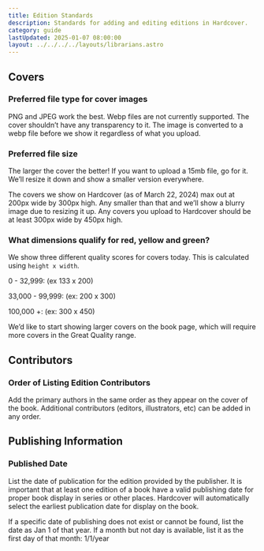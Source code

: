 ```yaml
---
title: Edition Standards
description: Standards for adding and editing editions in Hardcover.
category: guide
lastUpdated: 2025-01-07 08:00:00
layout: ../../../../layouts/librarians.astro
---
```



## Covers
### Preferred file type for cover images
PNG and JPEG work the best. Webp files are not currently supported. The cover shouldn’t have any transparency to it. The image is converted to a webp file before we show it regardless of what you upload.

### Preferred file size
The larger the cover the better! If you want to upload a 15mb file, go for it. We’ll resize it down and show a smaller version everywhere.

The covers we show on Hardcover (as of March 22, 2024) max out at 200px wide by 300px high. Any smaller than that and we’ll show a blurry image due to resizing it up. Any covers you upload to Hardcover should be at least 300px wide by 450px high.

### What dimensions qualify for red, yellow and green?
We show three different quality scores for covers today. This is calculated using `height x width`.

0 - 32,999: <Badge text="Bad Quality" variant="danger" /> (ex 133 x 200)

33,000 - 99,999: <Badge text="Ok Quality" variant="caution" /> (ex: 200 x 300)

100,000 +: <Badge text="Good Quality" variant="success" /> (ex: 300 x 450)

We’d like to start showing larger covers on the book page, which will require more covers in the Great Quality range.

## Contributors
### Order of Listing Edition Contributors
Add the primary authors in the same order as they appear on the cover of the book. Additional contributors (editors, illustrators, etc) can be added in any order.

## Publishing Information
### Published Date
List the date of publication for the edition provided by the publisher. It is important that at least one edition of a book have a valid publishing date for proper book display in series or other places. Hardcover will automatically select the earliest publication date for display on the book.

If a specific date of publishing does not exist or cannot be found, list the date as Jan 1 of that year. If a month but not day is available, list it as the first day of that month: 1/1/year


